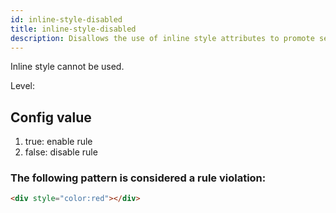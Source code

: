 ```yaml
---
id: inline-style-disabled
title: inline-style-disabled
description: Disallows the use of inline style attributes to promote separation of content and presentation.
---
```


Inline style cannot be used.

Level: <Badge text="Warning" variant="caution" />

## Config value

1. true: enable rule
2. false: disable rule

### The following pattern is considered a rule violation:

```html
<div style="color:red"></div>
```
